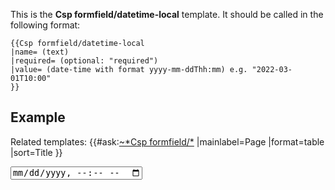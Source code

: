 <noinclude>

This is the '''Csp formfield/datetime-local''' template. It should be called in the following format:

<pre>
{{Csp formfield/datetime-local
|name= (text) 
|required= (optional: "required")
|value= (date-time with format yyyy-mm-ddThh:mm) e.g. "2022-03-01T10:00"
}}
</pre>

== Example ==
{{Csp formfield/datetime-local
|name=Meeting time
|value=2022-03-01T10:00
}}

Related templates:
{{#ask:[[~*Csp formfield/*]] 
|mainlabel=Page
|format=table 
|sort=Title
}}

</noinclude><includeonly><input type="datetime-local" 
name="{{{name|}}}"
class="form-control" 
required="{{{required|}}}"
value="{{{value|}}}" /></includeonly>